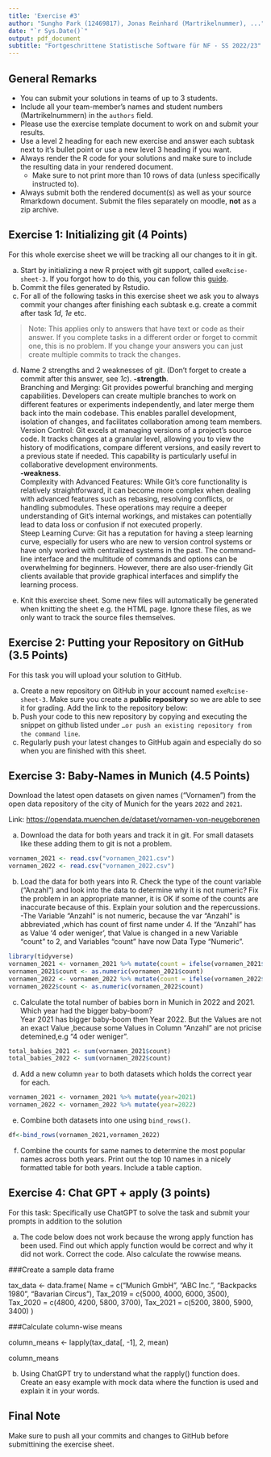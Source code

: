```yaml
---
title: 'Exercise #3'
author: "Sungho Park (12469817), Jonas Reinhard (Martrikelnummer), ..."
date: "`r Sys.Date()`"
output: pdf_document
subtitle: "Fortgeschrittene Statistische Software für NF - SS 2022/23"
---
```


## General Remarks

-   You can submit your solutions in teams of up to 3 students.
-   Include all your team-member's names and student numbers
    (Martrikelnummern) in the `authors` field.
-   Please use the exercise template document to work on and submit your
    results.
-   Use a level 2 heading for each new exercise and answer each subtask
    next to it's bullet point or use a new level 3 heading if you want.
-   Always render the R code for your solutions and make sure to include
    the resulting data in your rendered document.
    -   Make sure to not print more than 10 rows of data (unless
        specifically instructed to).
-   Always submit both the rendered document(s) as well as your source
    Rmarkdown document. Submit the files separately on moodle, **not**
    as a zip archive.

## Exercise 1: Initializing git (4 Points)

For this whole exercise sheet we will be tracking all our changes to it
in git.

a)  Start by initializing a new R project with git support, called
    `exeRcise-sheet-3`. If you forgot how to do this, you can follow
    this
    [guide](https://malikaihle.github.io/Introduction-RStudio-Git-GitHub/rstudio_project.html).
b)  Commit the files generated by Rstudio.
c)  For all of the following tasks in this exercise sheet we ask you to
    always commit your changes after finishing each subtask e.g. create
    a commit after task *1d*, *1e* etc.

> Note: This applies only to answers that have text or code as their
> answer. If you complete tasks in a different order or forget to commit
> one, this is no problem. If you change your answers you can just
> create multiple commits to track the changes.

d)  Name 2 strengths and 2 weaknesses of git. (Don't forget to create a
    commit after this answer, see *1c*). 
  **-strength**.  
      Branching and Merging: Git provides powerful branching and merging capabilities. Developers can            create multiple branches to work on different features or experiments independently, and later merge       them back into the main codebase. This enables parallel development, isolation of changes, and             facilitates collaboration among team members.    
      Version Control: Git excels at managing versions of a project's source code. It tracks changes at a        granular level, allowing you to view the history of modifications, compare different versions, and         easily revert to a previous state if needed. This capability is particularly useful in collaborative       development environments.  
  **-weakness**.  
  Complexity with Advanced Features: While Git's core functionality is relatively straightforward, it        can become more complex when dealing with advanced features such as rebasing, resolving conflicts,         or handling submodules. These operations may require a deeper understanding of Git's internal              workings, and mistakes can potentially lead to data loss or confusion if not executed properly.  
  Steep Learning Curve: Git has a reputation for having a steep learning curve, especially for users         who are new to version control systems or have only worked with centralized systems in the past. The       command-line interface and the multitude of commands and options can be overwhelming for beginners.        However, there are also user-friendly Git clients available that provide graphical interfaces and          simplify the learning process. 

e)  Knit this exercise sheet. Some new files will automatically be
    generated when knitting the sheet e.g. the HTML page. Ignore these
    files, as we only want to track the source files themselves.

## Exercise 2: Putting your Repository on GitHub (3.5 Points)

For this task you will upload your solution to GitHub.

a)  Create a new repository on GitHub in your account named
    `exeRcise-sheet-3`. Make sure you create a **public repository** so
    we are able to see it for grading. Add the link to the repository
    below:
b)  Push your code to this new repository by copying and executing the
    snippet on github listed under
    `…or push an existing repository from the command line`.
c)  Regularly push your latest changes to GitHub again and especially do
    so when you are finished with this sheet.

## Exercise 3: Baby-Names in Munich (4.5 Points)

Download the latest open datasets on given names ("Vornamen") from the
open data repository of the city of Munich for the years `2022` and
`2021`.

Link: <https://opendata.muenchen.de/dataset/vornamen-von-neugeborenen>

a)  Download the data for both years and track it in git. For small
    datasets like these adding them to git is not a problem.
```r
vornamen_2021 <- read.csv("vornamen_2021.csv")
vornamen_2022 <- read.csv("vornamen_2022.csv")

```

b)  Load the data for both years into R. Check the type of the count
    variable ("Anzahl") and look into the data to determine why it is
    not numeric? Fix the problem in an appropriate manner, it is OK if
    some of the counts are inaccurate because of this. Explain your
    solution and the repercussions.  
-The Variable "Anzahl" is not  numeric, because the var "Anzahl" is abbreviated ,which has count of first name under 4. If the "Anzahl" has as Value '4 oder weniger', that Value is changed in a new  Variable "count" to 2, and  Variables "count" have now Data Type "Numeric".  
```r
library(tidyverse)
vornamen_2021 <- vornamen_2021 %>% mutate(count = ifelse(vornamen_2021$Anzahl=='4 oder weniger',2,vornamen_2021$Anzahl))
vornamen_2021$count <- as.numeric(vornamen_2021$count)
vornamen_2022 <- vornamen_2022 %>% mutate(count = ifelse(vornamen_2022$Anzahl=='4 oder weniger',2,vornamen_2022$Anzahl))
vornamen_2022$count <- as.numeric(vornamen_2022$count)
```

c)  Calculate the total number of babies born in Munich in 2022
    and 2021. Which year had the bigger baby-boom?  
    Year 2021 has bigger baby-boom then Year 2022. But the Values are not an exact Value ,because some Values in Column "Anzahl" are not pricise detemined,e.g "4 oder weniger". 

```r
total_babies_2021 <- sum(vornamen_2021$count)
total_babies_2022 <- sum(vornamen_2022$count)
```
    

d)  Add a new column `year` to both datasets which holds the correct
    year for each.
```r
vornamen_2021 <- vornamen_2021 %>% mutate(year=2021)
vornamen_2022 <- vornamen_2022 %>% mutate(year=2022)
```
e)  Combine both datasets into one using `bind_rows()`.
```r
df<-bind_rows(vornamen_2021,vornamen_2022)
```


f)  Combine the counts for same names to determine the most popular
    names across both years. Print out the top 10 names in a nicely
    formatted table for both years. Include a table caption.

## Exercise 4: Chat GPT + apply (3 points)

For this task: Specifically use ChatGPT to solve the task and submit
your prompts in addition to the solution

a)  The code below does not work because the wrong apply function has
    been used. Find out which apply function would be correct and why it
    did not work. Correct the code. Also calculate the rowwise means.

###Create a sample data frame

tax_data \<- data.frame( Name = c("Munich GmbH", "ABC Inc.", "Backpacks
1980", "Bavarian Circus"), Tax_2019 = c(5000, 4000, 6000, 3500),
Tax_2020 = c(4800, 4200, 5800, 3700), Tax_2021 = c(5200, 3800, 5900,
3400) )

###Calculate column-wise means

column_means \<- lapply(tax_data\[, -1\], 2, mean)

column_means

b)  Using ChatGPT try to understand what the rapply() function does.
    Create an easy example with mock data where the function is used and
    explain it in your words.

## Final Note

Make sure to push all your commits and changes to GitHub before
submittining the exercise sheet.

